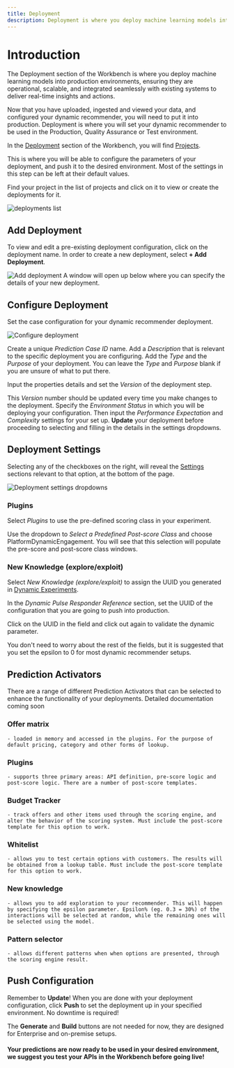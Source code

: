 ```yaml
---
title: Deployment
description: Deployment is where you deploy machine learning models into production environments, ensuring they are operational, scalable, and integrated seamlessly with existing systems to deliver real-time insights and actions.
---
```


# Introduction
The Deployment section of the Workbench is where you deploy machine learning models into production environments, ensuring they are operational, scalable, and integrated seamlessly with existing systems to deliver real-time insights and actions.

Now that you have uploaded, ingested and viewed your data, and configured your dynamic recommender, you will need to put it into production. Deployment is where you will set your dynamic recommender to be used in the Production, Quality Assurance or Test environment.

In the <u>Deployment</u> section of the Workbench, you will find <u>Projects</u>.

This is where you will be able to configure the parameters of your deployment, and push it to the desired environment.
<Callout type="warning" title="Default settings are good!">
Most of the settings in this step can be left at their default values.
</Callout>

Find your project in the list of projects and click on it to view or create the deployments for it.

![deployments list](/images/recommender/6_Deployment/0_deployments.png)

## Add Deployment
To view and edit a pre-existing deployment configuration, click on the deployment name. In order to create a new deployment, select **+ Add Deployment**.

![Add deployment](/images/recommender/6_Deployment/1_deployments_add.png)
A window will open up below where you can specify the details of your new deployment.

## Configure Deployment
Set the case configuration for your dynamic recommender deployment.

![Configure deployment](/images/recommender/6_Deployment/2_deployments_details.png)

Create a unique *Prediction Case ID* name. Add a *Description* that is relevant to the specific deployment you are configuring. Add the *Type* and the *Purpose* of your deployment. You can leave the *Type* and *Purpose* blank if you are unsure of what to put there.

Input the properties details and set the *Version* of the deployment step.

This *Version* number should be updated every time you make changes to the deployment. Specify the *Environment Status* in which you will be deploying your configuration. Then input the *Performance Expectation* and *Complexity* settings for your set up. **Update** your deployment before proceeding to selecting and filling in the details in the settings dropdowns.

## Deployment Settings
Selecting any of the checkboxes on the right, will reveal the <u>Settings</u> sections relevant to that option, at the bottom of the page.

![Deployment settings dropdowns](/images/recommender/6_Deployment/3_deployments_settings.png)

### Plugins
Select *Plugins* to use the pre-defined scoring class in your experiment.

Use the dropdown to *Select a Predefined Post-score Class* and choose PlatformDynamicEngagement. You will see that this selection will populate the pre-score and post-score class windows.

### New Knowledge (explore/exploit)
Select *New Knowledge (explore/exploit)* to assign the UUID you generated in <u>Dynamic Experiments</u>.

In the *Dynamic Pulse Responder Reference* section, set the UUID of the configuration that you are going to push into production.

Click on the UUID in the field and click out again to validate the dynamic parameter.

You don't need to worry about the rest of the fields, but it is suggested that you set the epsilon to 0 for most dynamic recommender setups.

## Prediction Activators
There are a range of different Prediction Activators that can be selected to enhance the functionality of your deployments.
<Callout type="note" title="Prediction Activators further documentation">
Detailed documentation coming soon
</Callout>

### Offer matrix
    - loaded in memory and accessed in the plugins. For the purpose of default pricing, category and other forms of lookup.
### Plugins
    - supports three primary areas: API definition, pre-score logic and post-score logic. There are a number of post-score templates.
### Budget Tracker
    - track offers and other items used through the scoring engine, and alter the behavior of the scoring system. Must include the post-score template for this option to work.
### Whitelist
    - allows you to test certain options with customers. The results will be obtained from a lookup table. Must include the post-score template for this option to work.
### New knowledge
    - allows you to add exploration to your recommender. This will happen by specifying the epsilon parameter. Epsilon% (eg. 0.3 = 30%) of the interactions will be selected at random, while the remaining ones will be selected using the model.
### Pattern selector
    - allows different patterns when when options are presented, through the scoring engine result.

## Push Configuration
Remember to **Update**!
When you are done with your deployment configuration, click **Push** to set the deployment up in your specified environment. No downtime is required!

The **Generate** and **Build** buttons are not needed for now, they are designed for Enterprise and on-premise setups.

#### Your predictions are now ready to be used in your desired environment, we suggest you test your APIs in the Workbench before going live!